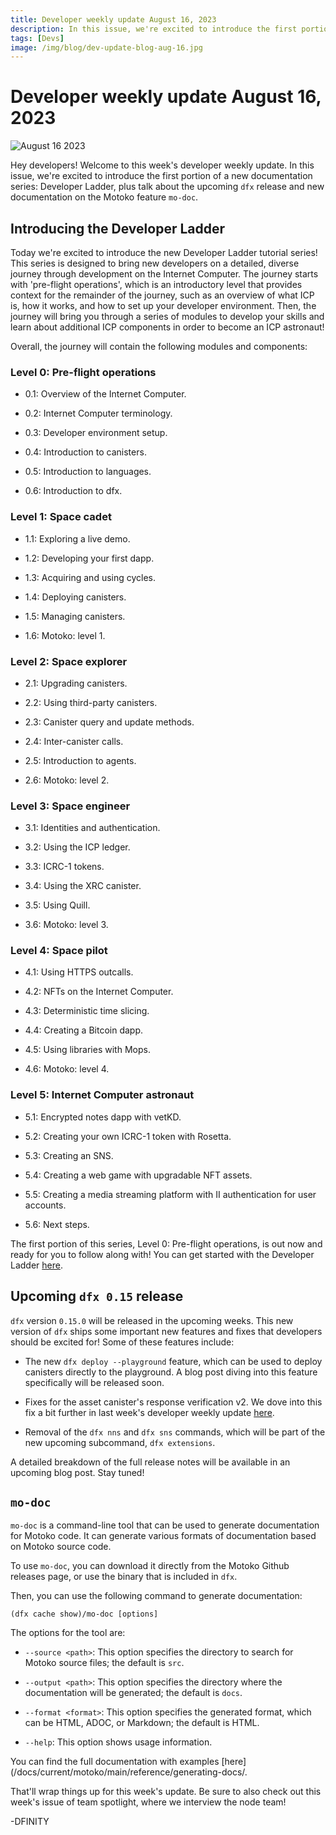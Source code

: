 ```yaml
---
title: Developer weekly update August 16, 2023
description: In this issue, we're excited to introduce the first portion of a new documentation series, Developer Ladder, plus talk about the upcoming `dfx` release and new documentation on the Motoko feature `mo-doc`.
tags: [Devs]
image: /img/blog/dev-update-blog-aug-16.jpg
---
```


# Developer weekly update August 16, 2023

![August 16 2023](../../static/img/blog/dev-update-blog-aug-16.jpg)

Hey developers! Welcome to this week's developer weekly update. In this issue, we're excited to introduce the first portion of a new documentation series: Developer Ladder, plus talk about the upcoming `dfx` release and new documentation on the Motoko feature `mo-doc`.

## Introducing the Developer Ladder

Today we're excited to introduce the new Developer Ladder tutorial series! This series is designed to bring new developers on a detailed, diverse journey through development on the Internet Computer. The journey starts with 'pre-flight operations', which is an introductory level that provides context for the remainder of the journey, such as an overview of what ICP is, how it works, and how to set up your developer environment. Then, the journey will bring you through a series of modules to develop your skills and learn about additional ICP components in order to become an ICP astronaut!

Overall, the journey will contain the following modules and components:

### Level 0: Pre-flight operations

- 0.1: Overview of the Internet Computer.

- 0.2: Internet Computer terminology.

- 0.3: Developer environment setup.

- 0.4: Introduction to canisters.

- 0.5: Introduction to languages.

- 0.6: Introduction to dfx.

### Level 1: Space cadet

- 1.1: Exploring a live demo.

- 1.2: Developing your first dapp.

- 1.3: Acquiring and using cycles.

- 1.4: Deploying canisters.

- 1.5: Managing canisters.

- 1.6: Motoko: level 1.

### Level 2: Space explorer

- 2.1: Upgrading canisters.

- 2.2: Using third-party canisters.

- 2.3: Canister query and update methods.

- 2.4: Inter-canister calls.

- 2.5: Introduction to agents.

- 2.6: Motoko: level 2.

### Level 3: Space engineer

- 3.1: Identities and authentication.

- 3.2: Using the ICP ledger.

- 3.3: ICRC-1 tokens.

- 3.4: Using the XRC canister.

- 3.5: Using Quill.

- 3.6: Motoko: level 3.

### Level 4: Space pilot

- 4.1: Using HTTPS outcalls.

- 4.2: NFTs on the Internet Computer.

- 4.3: Deterministic time slicing.

- 4.4: Creating a Bitcoin dapp.

- 4.5: Using libraries with Mops.

- 4.6: Motoko: level 4.

### Level 5: Internet Computer astronaut

- 5.1: Encrypted notes dapp with vetKD.

- 5.2: Creating your own ICRC-1 token with Rosetta.

- 5.3: Creating an SNS.

- 5.4: Creating a web game with upgradable NFT assets.

- 5.5: Creating a media streaming platform with II authentication for user accounts.

- 5.6: Next steps.

The first portion of this series, Level 0: Pre-flight operations, is out now and ready for you to follow along with! You can get started with the Developer Ladder [here](https://internetcomputer.org/docs/current/tutorials/developer-journey/level-0/).

## Upcoming `dfx 0.15` release

`dfx` version `0.15.0` will be released in the upcoming weeks. This new version of `dfx` ships some important new features and fixes that developers should be excited for! Some of these features include:

- The new `dfx deploy --playground` feature, which can be used to deploy canisters directly to the playground. A blog post diving into this feature specifically will be released soon.

- Fixes for the asset canister's response verification v2. We dove into this fix a bit further in last week's developer weekly update [here](2023-08-09-update.mdx).

- Removal of the `dfx nns` and `dfx sns` commands, which will be part of the new upcoming subcommand, `dfx extensions`.

A detailed breakdown of the full release notes will be available in an upcoming blog post. Stay tuned!

## `mo-doc`

`mo-doc` is a command-line tool that can be used to generate documentation for Motoko code. It can generate various formats of documentation based on Motoko source code.

To use `mo-doc`, you can download it directly from the Motoko Github releases page, or use the binary that is included in `dfx`.

Then, you can use the following command to generate documentation:

```
(dfx cache show)/mo-doc [options]
```

The options for the tool are:

- `--source <path>`: This option specifies the directory to search for Motoko source files; the default is `src`.

- `--output <path>`: This option specifies the directory where the documentation will be generated; the default is `docs`.

- `--format <format>`: This option specifies the generated format, which can be HTML, ADOC, or Markdown; the default is HTML.

- `--help`: This option shows usage information.

You can find the full documentation with examples [here](/docs/current/motoko/main/reference/generating-docs/.

That'll wrap things up for this week's update. Be sure to also check out this week's issue of team spotlight, where we interview the node team!

-DFINITY
